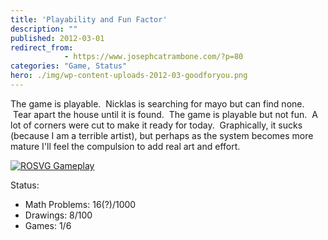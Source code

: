 ```yaml
---
title: 'Playability and Fun Factor'
description: ""
published: 2012-03-01
redirect_from: 
            - https://www.josephcatrambone.com/?p=80
categories: "Game, Status"
hero: ./img/wp-content-uploads-2012-03-goodforyou.png
---
```

The game is playable.  Nicklas is searching for mayo but can find none.  Tear apart the house until it is found.  The game is playable but not fun.  A lot of corners were cut to make it ready for today.  Graphically, it sucks (because I am a terrible artist), but perhaps as the system becomes more mature I'll feel the compulsion to add real art and effort.

[![](http://www.josephcatrambone.com/wp-content/uploads/2012/03/goodforyou.png "ROSVG Gameplay")](./img/wp-content-uploads-2012-03-goodforyou.png)

Status:

- Math Problems: 16(?)/1000
- Drawings: 8/100
- Games: 1/6
